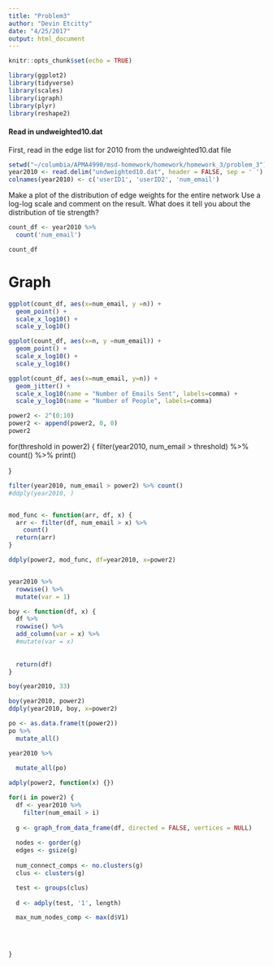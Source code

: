 ```yaml
---
title: "Problem3"
author: "Devin Etcitty"
date: "4/25/2017"
output: html_document
---
```


```r
knitr::opts_chunk$set(echo = TRUE)
```


```r
library(ggplot2)
library(tidyverse)
library(scales)
library(igraph)
library(plyr)
library(reshape2)
```

#### Read in undweighted10.dat
First, read in the edge list for 2010 from the undweighted10.dat file

```r
setwd("~/columbia/APMA4990/msd-homework/homework/homework_3/problem_3")
year2010 <- read.delim("undweighted10.dat", header = FALSE, sep = ' ')
colnames(year2010) <- c('userID1', 'userID2', 'num_email')

```


Make a plot of the distribution of edge weights for the entire network
Use a log-log scale and comment on the result. What does it tell you about the distribution of tie strength?

```r
count_df <- year2010 %>% 
  count('num_email')

count_df

```

# Graph

```r
ggplot(count_df, aes(x=num_email, y =n)) +
  geom_point() +
  scale_x_log10() +
  scale_y_log10()


```


```r
ggplot(count_df, aes(x=n, y =num_email)) +
  geom_point() +
  scale_x_log10() +
  scale_y_log10()

```


```r
ggplot(count_df, aes(x=num_email, y=n)) +
  geom_jitter() +
  scale_x_log10(name = "Number of Emails Sent", labels=comma) +
  scale_y_log10(name = "Number of People", labels=comma) 
```


```r
power2 <- 2^(0:10)
power2 <- append(power2, 0, 0)
power2
```


for(threshold in power2) {
  filter(year2010, num_email > threshold) %>%
    count() %>%
    print()
  
}

```r
filter(year2010, num_email > power2) %>% count()
#ddply(year2010, )


mod_func <- function(arr, df, x) {   
  arr <- filter(df, num_email > x) %>%
    count()
  return(arr)
}

ddply(power2, mod_func, df=year2010, x=power2)


year2010 %>% 
  rowwise() %>%
  mutate(var = 1)

boy <- function(df, x) {
  df %>%
  rowwise() %>%
  add_column(var = x) %>%
  #mutate(var = x)
  
  
  return(df)
}

boy(year2010, 33)

boy(year2010, power2)
ddply(year2010, boy, x=power2)
```




```r
po <- as.data.frame(t(power2))
po %>%
  mutate_all()

year2010 %>%
  
  mutate_all(po)

adply(power2, function(x) {})


```


```r
for(i in power2) {
  df <- year2010 %>%
    filter(num_email > i)
  
  g <- graph_from_data_frame(df, directed = FALSE, vertices = NULL)
  
  nodes <- gorder(g)
  edges <- gsize(g)
  
  num_connect_comps <- no.clusters(g)
  clus <- clusters(g)

  test <- groups(clus)
  
  d <- adply(test, '1', length)

  max_num_nodes_comp <- max(d$V1)
  

  

}


```

